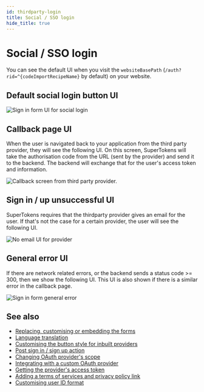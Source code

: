 ```yaml
---
id: thirdparty-login
title: Social / SSO login
hide_title: true
---
```


<!-- COPY DOCS -->
<!-- ./thirdpartyemailpassword/pre-built-ui/further-reading/thirdparty-login.mdx -->

# Social / SSO login

You can see the default UI when you visit the `websiteBasePath` (`/auth?rid=^{codeImportRecipeName}` by default) on your website.

## Default social login button UI

<img src="/img/^{codeImportRecipeName}-sign-in-custom-provider.png" alt="Sign in form UI for social login" />

## Callback page UI
When the user is navigated back to your application from the third party provider, they will see the following UI. On this screen, SuperTokens will take the authorisation code from the URL (sent by the provider) and send it to the backend. The backend will exchange that for the user's access token and information.

<img src="/img/^{codeImportRecipeName}-thirdparty-callback.png" alt="Callback screen from third party provider." />


## Sign in / up unsuccessful UI

SuperTokens requires that the thirdparty provider gives an email for the user. If that's not the case for a certain provider, the user will see the following UI.

<img src="/img/^{codeImportRecipeName}-no-email.png" alt="No email UI for provider" />

## General error UI

If there are network related errors, or the backend sends a status code >= 300, then we show the following UI. This UI is also shown if there is a similar error in the callback page.

<img src="/img/^{codeImportRecipeName}-general-error.png" alt="Sign in form general error" />

## See also

- [Replacing, customising or embedding the forms](../../common-customizations/embed-sign-in-up-form)
- [Language translation](../../common-customizations/translations)
- [Customising the button style for inbuilt providers](../../common-customizations/signup-form/built-in-providers#changing-the-button-style)
- [Post sign in / sign up action](../../common-customizations/handling-signinup-success)
- [Changing OAuth provider's scope](../../common-customizations/signup-form/changing-oauth-scopes)
- [Integrating with a custom OAuth provider](../../common-customizations/signup-form/custom-providers)
- [Getting the provider's access token](../../common-customizations/getting-provider-access-token)
- [Adding a terms of services and privacy policy link](../../common-customizations/signup-form/toc-privacypolicy)
- [Customising user ID format](../../common-customizations/userid-format)